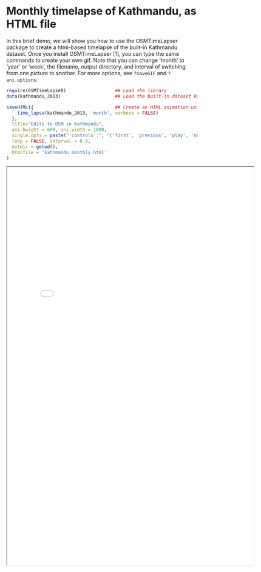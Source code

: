 Monthly timelapse of Kathmandu, as HTML file
========================================================

In this brief demo, we will show you how to use the OSMTimeLapser package to create a html-based timelapse of the built-in Kathmandu dataset. Once you install OSMTimeLapser [1], you can type the same commands to create your own gif. Note that you can change 'month' to 'year' or 'week', the filename, output directory, and interval of switching from one picture to another. For more options, see `?saveGIF` and `?ani.options`.

```r
require(OSMTimeLapseR)                  ## Load the library
data(kathmandu_2013)                    ## Load the built-in dataset kathmandu_2013 into your R environment

saveHTML({                              ## Create an HTML animation using the animate package.
    time_lapse(kathmandu_2013, 'month', verbose = FALSE)
  },
  title="Edits to OSM in Kathmandu",
  ani.height = 600, ani.width = 1000,   
  single.opts = paste("'controls':", "['first', 'previous', 'play', 'next', 'last', 'speed']"),
  loop = FALSE, interval = 0.5,
  outdir = getwd(),
  htmlfile = 'kathmandu_monthly.html'
)
```
<iframe src="kathmandu_monthly.html" width=650 height=1050/>

[1] To install OSMTimeLapseR, copy and paste the following into an R console. You will also need to install Java (for the downloading and re-projecting the basemap) and ImageMagick (for creating GIFs).
```install.packages('devtools'); require(devtools); install_github("prabhasp/OSM-TimeLapseR")```